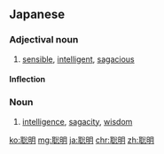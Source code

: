 {{also|聰明|聪明}}
==Japanese==
{{ja-kanjitab|聡|明}}

===Adjectival noun===
{{ja-adj|そうめい|decl=na}}

# [[sensible]], [[intelligent]], [[sagacious]]

====Inflection====
{{ja-na|聡明|そうめい|sōmei}}

===Noun===
{{ja-noun|そうめい}}

# [[intelligence]], [[sagacity]], [[wisdom]]

[[ko:聡明]]
[[mg:聡明]]
[[ja:聡明]]
[[chr:聡明]]
[[zh:聡明]]